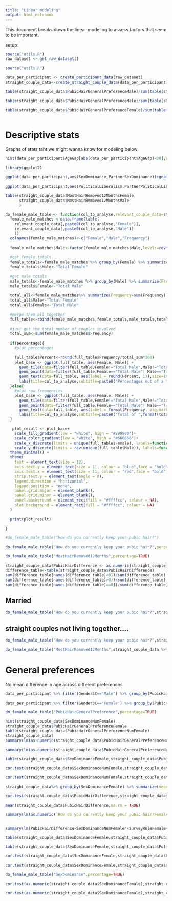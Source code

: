 ```yaml
---
title: "Linear modeling"
output: html_notebook
---
```


This document breaks down the linear modeling to assess factors that seem to be important.

setup:

```r
source("utils.R")
raw_dataset <- get_raw_dataset()


```

```r

source("utils.R")

data_per_participant <- create_participant_data(raw_dataset)
straight_couple_data<-create_straight_couple_data(data_per_participant)
```
```r
table(straight_couple_data$PubicHairGeneralPreferenceMale)/sum(table(straight_couple_data$PubicHairGeneralPreferenceMale))
```


```r
table(straight_couple_data$PubicHairGeneralPreferenceMale)/sum(table(straight_couple_data$PubicHairGeneralPreferenceMale))
```

```r
table(straight_couple_data$PubicHairGeneralPreferenceFemale)/sum(table(straight_couple_data$PubicHairGeneralPreferenceFemale))
```
```r

```

# Descriptive stats

Graphs of stats taht we might wanna know for modeling below

```r
hist(data_per_participant$AgeGap[abs(data_per_participant$AgeGap)<30],breaks = -30:30)
```

```r
library(ggplot2)

ggplot(data_per_participant,aes(SexDominance,PartnerSexDominance))+geom_jitter(alpha=0.2)
```


```r
ggplot(data_per_participant,aes(PoliticalLiberalism,PartnerPoliticalLiberalism))+geom_jitter(alpha=0.2)
```

```r
table(straight_couple_data$MostHairRemoved12MonthsFemale,
      straight_couple_data$MostHairRemoved12MonthsMale
      )
```

```r
do_female_male_table <- function(col_to_analyse,relevant_couple_data=straight_couple_data,percentage=FALSE){
  female_male_matches <-data.frame(table(
    relevant_couple_data[,paste0(col_to_analyse,"Female")],
    relevant_couple_data[,paste0(col_to_analyse,"Male")]
    ))
  colnames(female_male_matches)<-c("Female","Male","Frequency")
  
  female_male_matches$Male<-factor(female_male_matches$Male,levels=rev(levels(female_male_matches$Male)))
  
  #get female totals
  female_totals<-female_male_matches %>% group_by(Female) %>% summarize(Frequency=sum(Frequency))
  female_totals$Male<-"Total Female"
  
  #get male totals
  male_totals<-female_male_matches %>% group_by(Male) %>% summarize(Frequency=sum(Frequency))
  male_totals$Female<-"Total Male"
  
  total_all<-female_male_matches%>% summarize(Frequency=sum(Frequency))
  total_all$Male<-"Total Female"
  total_all$Female<-"Total Male"
  
  #merge them all together
  full_table<-rbind(female_male_matches,female_totals,male_totals,total_all)
  
  #just get the total number of couples involved
  total_sum<-sum(female_male_matches$Frequency)
  
  if(percentage){
    #plot percentages
    
    full_table$Percent<-round(full_table$Frequency/total_sum*100)
    plot_base <- ggplot(full_table, aes(Female, Male)) +
      geom_tile(data=filter(full_table,Female!="Total Male",Male!="Total Female"),aes(fill = Percent)) + 
      geom_point(data=filter(full_table,Female=="Total Male"| Male=="Total Female"),aes(color = Percent),size=25,shape=19) + 
      geom_text(data=full_table, aes(label = round(Percent, 1)),size=10,fontface="bold")+
      labs(title=col_to_analyse,subtitle=paste0("Percentages out of a total of ",format(total_sum,big.mark=","), " couples"))
  }else{
    #plot raw frequencies
    plot_base <- ggplot(full_table, aes(Female, Male)) +
      geom_tile(data=filter(full_table,Female!="Total Male",Male!="Total Female"),aes(fill = Frequency)) + 
      geom_point(data=filter(full_table,Female=="Total Male"| Male=="Total Female"),aes(color = Frequency),size=25,shape=19) + 
      geom_text(data=full_table, aes(label = format(Frequency, big.mark=",")),size=10,fontface="bold")+
      labs(title=col_to_analyse,subtitle=paste0("Total of ",format(total_sum,big.mark=","), " couples"))
  }

   plot_result <- plot_base+
    scale_fill_gradient(low = "white", high = "#999900")+
    scale_color_gradient(low = "white", high = "#666666")+
    scale_x_discrete(limits = unique(full_table$Female), labels=function(x){str_wrap(x,width=10)},  position = "top") +
    scale_y_discrete(limits = rev(unique(full_table$Male)), labels=function(x){str_wrap(x,width=16)}) +
  theme_minimal() +
  theme(
    text = element_text(size = 12),
    axis.text.y = element_text(size = 11, colour = "blue",face = "bold"),
    axis.text.x = element_text(size = 11, colour = "red",face = "bold"),
    strip.text.y = element_text(angle = 0),
    legend.direction = "horizontal",
    legend.position = "none",
    panel.grid.major = element_blank(),
    panel.grid.minor = element_blank(),
    panel.background = element_rect(fill = "#ffffcc", colour = NA),
    plot.background = element_rect(fill = "#ffffcc", colour = NA)
  )
   
  print(plot_result)

}

```


```r

#do_female_male_table("How do you currently keep your pubic hair?")

do_female_male_table("How do you currently keep your pubic hair?",percentage = TRUE)
```



```r

do_female_male_table("MostHairRemoved12Months",percentage=TRUE)
```

```r
straight_couple_data$PubicHairDifference <- as.numeric(straight_couple_data$`How do you currently keep your pubic hair?Male`)-as.numeric(straight_couple_data$`How do you currently keep your pubic hair?Female`)
difference_table<-table(straight_couple_data$PubicHairDifference)
sum(difference_table[names(difference_table)<0])/sum(difference_table)
sum(difference_table[names(difference_table)>0])/sum(difference_table)
sum(difference_table[names(difference_table)==0])/sum(difference_table)
```

## Married



```r

do_female_male_table("How do you currently keep your pubic hair?",straight_couple_data %>% filter((`Relationship typeFemale` %in% c("Married"))),percentage=TRUE)
```
## straight couples not living together....



```r

do_female_male_table("How do you currently keep your pubic hair?",straight_couple_data %>% filter((`Relationship typeFemale` %in% c("Married","Living together"))==FALSE),percentage=TRUE)
```


```r

do_female_male_table("MostHairRemoved12Months",straight_couple_data %>% filter((`Relationship typeFemale` %in% c("Married","Living together"))==FALSE),percentage=TRUE)
```


# General preferences

No mean difference in age across different preferences
```r
data_per_participant %>% filter(Gender3C=="Male") %>% group_by(PubicHairGeneralPreference) %>% summarize(meanAge=mean(Age,na.rm=TRUE))

data_per_participant %>% filter(Gender3C=="Female") %>% group_by(PubicHairGeneralPreference) %>% summarize(meanAge=mean(Age,na.rm=TRUE))

```

```r
do_female_male_table("PubicHairGeneralPreference",percentage=TRUE)
```

```r
hist(straight_couple_data$SexDominanceNumFemale)
straight_couple_data$PubicHairGeneralPreferenceFemale
table(straight_couple_data$PubicHairGeneralPreferenceNumFemale)
straight_couple_data$
summary(lm(as.numeric(straight_couple_data$PubicHairGeneralPreferenceNumFemale)~SexDominanceNumFemale+as.numeric(`How do you currently keep your pubic hair?Female`),straight_couple_data))

summary(lm(as.numeric(straight_couple_data$PubicHairGeneralPreferenceNumFemale)~(SexDominanceNumFemale>0)+as.numeric(`How do you currently keep your pubic hair?Female`),straight_couple_data))

table(straight_couple_data$SexDominanceFemale,straight_couple_data$PubicHairGeneralPreferenceFemale)
```
```r
cor.test(straight_couple_data$SexDominanceNumFemale,straight_couple_data$AgeGapFemale)

cor.test(straight_couple_data$SexDominanceNumFemale,straight_couple_data$AgeFemale)
```
```r
straight_couple_data%>% group_by(SexDominanceFemale) %>% summarize(mean_age=mean(AgeFemale))

```

```r
cor.test(straight_couple_data$PubicHairDifference,straight_couple_data$PoliticalLiberalismFemale)
```
```r
mean(straight_couple_data$PubicHairDifference,na.rm = TRUE)
```

```r
summary(lm(as.numeric(`How do you currently keep your pubic hair?Female`)~SexDominanceNumFemale*as.numeric(PubicHairGeneralPreferenceNumMale)+SurveyRoleFemale+PoliticalLiberalismFemale+OutsideUSAFemale+AgeCFemale+AgeCMale,straight_couple_data))



```

```r

summary(lm(PubicHairDifference~SexDominanceNumFemale*+SurveyRoleFemale+PoliticalLiberalismFemale+OutsideUSAFemale+AgeCFemale+AgeCMale+`Relationship typeFemale`+`How did you find out about this survey?Female`,straight_couple_data))
```


```r
table(straight_couple_data$SexDominanceFemale,straight_couple_data$PubicHairGeneralPreferenceFemale)

table(straight_couple_data$SexDominanceFemale,straight_couple_data$PoliticalLiberalismFemale)

cor.test(straight_couple_data$SexDominanceFemale,straight_couple_data$PoliticalLiberalismFemale)
```


```r
cor.test(straight_couple_data$SexDominanceFemale,straight_couple_data$sex)
```




```r

do_female_male_table("SexDominance",percentage=TRUE)
```




```r
cor.test(as.numeric(straight_couple_data$SexDominanceFemale),straight_couple_data$PoliticalLiberalismFemale)
```

```r

cor.test(as.numeric(straight_couple_data$SexDominanceFemale),straight_couple_data$AgeGapFemale)
```
